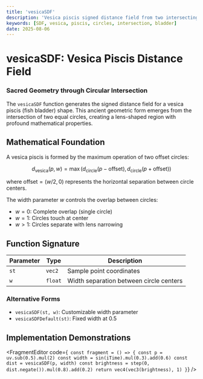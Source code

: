 ```yaml
---
title: 'vesicaSDF'
description: 'Vesica piscis signed distance field from two intersecting circles'
keywords: [SDF, vesica, piscis, circles, intersection, bladder]
date: 2025-08-06
---
```



# vesicaSDF: Vesica Piscis Distance Field

### Sacred Geometry through Circular Intersection

The `vesicaSDF` function generates the signed distance field for a vesica piscis (fish bladder) shape. This ancient geometric form emerges from the intersection of two equal circles, creating a lens-shaped region with profound mathematical properties.

## Mathematical Foundation

A vesica piscis is formed by the maximum operation of two offset circles:

$$
d_{\text{vesica}}(p, w) = \max(d_{\text{circle}}(p - \text{offset}), d_{\text{circle}}(p + \text{offset}))
$$

where $\text{offset} = (w/2, 0)$ represents the horizontal separation between circle centers.

The width parameter $w$ controls the overlap between circles:

- $w = 0$: Complete overlap (single circle)
- $w = 1$: Circles touch at center
- $w > 1$: Circles separate with lens narrowing

## Function Signature

| Parameter | Type    | Description                             |
| --------- | ------- | --------------------------------------- |
| `st`      | `vec2`  | Sample point coordinates                |
| `w`       | `float` | Width separation between circle centers |

### Alternative Forms

- `vesicaSDF(st, w)`: Customizable width parameter
- `vesicaSDFDefault(st)`: Fixed width at 0.5

## Implementation Demonstrations

<FragmentEditor
        code={`
const fragment = () => {
        const p = uv.sub(0.5).mul(2)
        const width = sin(iTime).mul(0.3).add(0.6)
        const dist = vesicaSDF(p, width)
        const brightness = step(0, dist.negate()).mul(0.8).add(0.2)
        return vec4(vec3(brightness), 1)
}`}
/>
